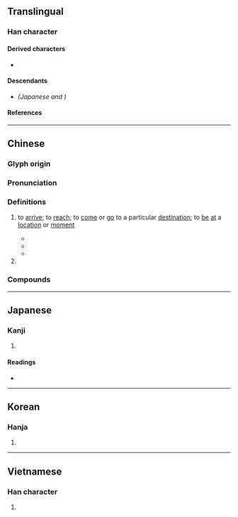 {{also|届}}
{{character info}}
==Translingual==
{{ja-forms|[[届]]|[[届]]|屆}}

===Han character===
{{Han char|rn=44|rad=尸|as=05|sn=8|four=77272|canj=SUG|ids=⿸尸凷}}

====Derived characters====
* {{l|mul|[[𥇵]], [[𨵠]]}}

====Descendants====
* {{l|mul|[[届]]}} ''(Japanese {{w|shinjitai}} and {{w|simplified Chinese}})''

====References====
{{Han ref|kx=0301.030|dkj=07666|dj=0597.110|hdz=20968.010|uh=5C46}}

----

==Chinese==
{{zh-forms|s=届}}

===Glyph origin===
{{Han etym}}
{{Han compound|尸|凷|ls=psc|c1=s|c2=p|t1=body}}

===Pronunciation===
{{zh-pron
|m=jiè
|m-s=jiai4
|c=gaai3
|mn=kài
|mc=y
|oc=y
|cat=v,cls
}}

===Definitions===
{{zh-hanzi}}

# {{lb|zh|Classical}} to [[arrive]]; to [[reach]]; to [[come]] or [[go]] to a particular [[destination]]; to [[be]] [[at]] a [[location]] or [[moment]]
#: {{zh-x|屆時|'''by''' the time}}
#* {{zh-x|峨-峨 嶪{yè}-嶪{yè}，罔-識 所-屆。|Majestic, outstanding,<br>None knows where those sights '''end'''.|CL|ref={{circa2|3rd century|short=yes}}, {{w|He Yan}} ({{w2|zh|何晏}}), ''Jingfu Palace'' ({{lang|zh|《景福殿賦》}})}}
#* {{zh-x|屆 於 七-澤，濱 於 十-死。|I '''was stranded''' in the marshes of Chu,<br>And narrowly escaped the jaws of war.|CL|ref={{circa2|578|short=yes}}, {{w|Yu Xin}} ({{w2|zh|庾信}}), ''The Lament for the South'' ({{lang|zh|《[[s:zh:哀江南賦|哀江南賦]]》}})}}
#* {{zh-x|宕 而 失 水，屆 於 陽 瀕。|Tarrying beyond the native waters,<br>The fish '''found itself''' by a sunlit shore.|ref={{circa2|7th century|yes}}, {{w|Lu Zhaolin}} ({{w2|zh|盧照鄰}}), ''A Fish out of Water'' ({{lang|zh|《窮魚賦》}})}}
# {{zh-classifier|[[time]], [[term]]}}

===Compounds===
{{zh-der|屆時|屆期|屆滿|屆臨|年屆不惑|應屆|歷屆|無遠弗屆}}

{{zh-cat|Elementary}}

----

==Japanese==
{{ja-kanji forms|届|屆}}

===Kanji===
{{ja-kanji|grade=|rs=尸05|shin=届}}

# {{rfdef|ja|sort=尸05}}

====Readings====
* {{ja-readings|on=[[かい]] (kai)|kun=[[とどける]] (todokeru), [[とどく]] (todoku), [[とどけ]] (todoke)}}

----

==Korean==

===Hanja===
{{ko-hanja|hangeul=계|rv=gye|mr=kye}}

# {{rfdef|ko|sort=尸05}}

----

==Vietnamese==

===Han character===
{{vi-readings|rs=尸05
|hanviet=giới
}}

# {{rfdef|vi}}

{{cln|vi|Han tu}}